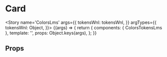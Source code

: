 
<Meta title='foundations/Tokens/ColorsLms' component={ColorsTokensLms} />

# Card

<Story name='ColorsLms'
   args={{
       tokensWnl: tokensWnl,
   }}
   argTypes={{
       tokensWnl: Object,
   }}>
	{(args) => {
		return {
			components: { ColorsTokensLms },
			template: '<colors-tokens-lms :tokensWnl="tokensWnl"></colors-tokens-lms>',
            props: Object.keys(args),
		};
	}}
</Story>

## Props

<Props of={ColorsTokensLms} />